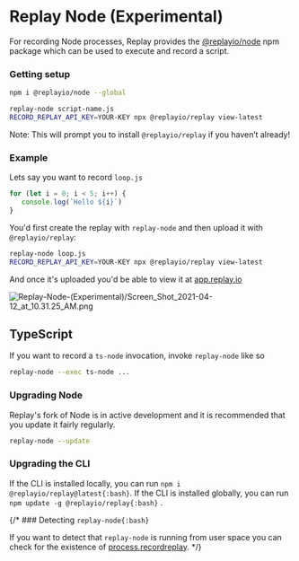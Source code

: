 # Replay Node (Experimental)

For recording Node processes, Replay provides the [@replayio/node](https://github.com/replayio/replay-cli/tree/main/packages/node) npm package which can be used to execute and record a script.

### Getting setup

```bash
npm i @replayio/node --global

replay-node script-name.js
RECORD_REPLAY_API_KEY=YOUR-KEY npx @replayio/replay view-latest
```

Note: This will prompt you to install `@replayio/replay` if you haven’t already!

### Example

Lets say you want to record `loop.js`

```jsx
for (let i = 0; i < 5; i++) {
   console.log(`Hello ${i}`)
}
```

You'd first create the replay with `replay-node` and then upload it with `@replayio/replay`:

```bash
replay-node loop.js
RECORD_REPLAY_API_KEY=YOUR-KEY npx @replayio/replay view-latest
```

And once it's uploaded you'd be able to view it at [app.replay.io](http://app.replay.io)

![Replay-Node-(Experimental)/Screen_Shot_2021-04-12_at_10.31.25_AM.png](/media/referrence-guide/recording/replay-node-(experimental)/Screen_Shot_2021-04-12_at_10.31.25_AM.png)

## TypeScript

If you want to record a `ts-node` invocation, invoke `replay-node` like so

```bash
replay-node --exec ts-node ...
```

### Upgrading Node

Replay's fork of Node is in active development and it is recommended that you update it fairly regularly.

```bash
replay-node --update
```

### Upgrading the CLI

If the CLI is installed locally, you can run `npm i @replayio/replay@latest{:bash}`. If the CLI is installed globally, you can run `npm update -g @replayio/replay{:bash}` .

{/* ### Detecting `replay-node{:bash}`

If you want to detect that `replay-node` is running from user space you can check for the existence of [process.recordreplay](https://www.notion.so/e941a83aa450443b92c334c0359ba005?pvs=21). */}